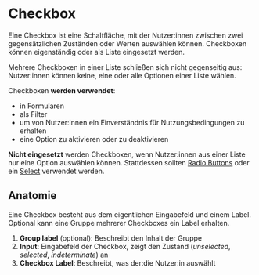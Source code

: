 
# Checkbox

Eine Checkbox ist eine Schaltfläche, mit der Nutzer:innen zwischen zwei gegensätzlichen Zuständen oder Werten auswählen können. Checkboxen können eigenständig oder als Liste eingesetzt werden.

Mehrere Checkboxen in einer Liste schließen sich nicht gegenseitig aus: Nutzer:innen können keine, eine oder alle Optionen einer Liste wählen.

Checkboxen **werden verwendet**:

- in Formularen
- als Filter
- um von Nutzer:innen ein Einverständnis für Nutzungsbedingungen zu erhalten
- eine Option zu aktivieren oder zu deaktivieren

**Nicht eingesetzt** werden Checkboxen, wenn Nutzer:innen aus einer Liste nur eine Option auswählen können. Stattdessen sollten [Radio Buttons](?path=/docs/components-input-radio) oder ein [Select](?path=/docs/components-input-select) verwendet werden.

<Canvas>
  <Story id="components-input-checkbox--without-value" />
</Canvas>

<Canvas>
  <Story id="components-input-checkbox--with-value" />
</Canvas>

<Canvas>
  <Story id="components-input-checkbox--disabled" />
</Canvas>

<Canvas>
  <Story id="components-input-checkbox--success" />
</Canvas>

<Canvas>
  <Story id="components-input-checkbox--error" />
</Canvas>

## Anatomie

Eine Checkbox besteht aus dem eigentlichen Eingabefeld und einem Label. Optional kann eine Gruppe mehrerer Checkboxes ein Label erhalten.

<!-- Optional: schematische Darstellung -->

1. **Group label** (optional): Beschreibt den Inhalt der Gruppe
2. **Input**: Eingabefeld der Checkbox, zeigt den Zustand (_unselected_, _selected_, _indeterminate_) an
3. **Checkbox Label**: Beschreibt, was der:die Nutzer:in auswählt

<!--
## Platzierung

Hier kann beschrieben werden, wie eine Checkbox in verschiedenen Kontexten platziert wird.
-->

<!--
## Inhalt

Hier können Regeln für die Inhalte von Checkboxes definiert werden, z.B. Wording von Labels.
-->
